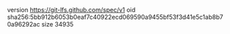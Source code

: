 version https://git-lfs.github.com/spec/v1
oid sha256:5bb912b6053b0eaf7c40922ecd069590a9455bf53f3d41e5c1ab8b70a96292ac
size 34935
